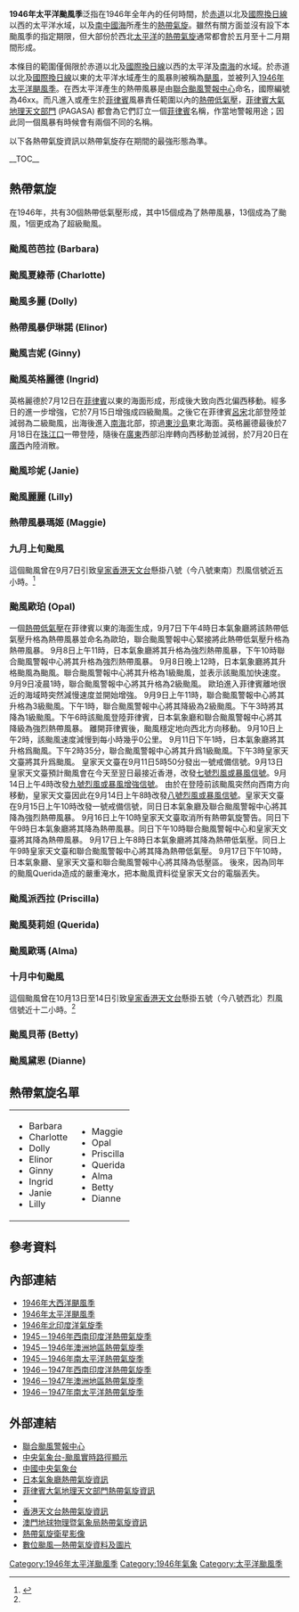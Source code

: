 {{NoteTA|G1=TyphoonOld|G2=Weather}}
{{NoteTA
|1=zh:英格丽德; zh-cn: 英格丽德; zh-hk:英格麗德; zh-tw:英格瑞
}}
{{Infobox hurricane season
| Track=1946_Pacific_typhoon_season_summary.png
| Basin=WPac
| Year=1946
| First storm formed=3月27日（颱風 Barbara）
| Last storm dissipated=11月20日（颱風 Dianne）
| Strongest storm name=颱風 Lily
| Strongest storm pressure=927
| Strongest storm winds=125
| Average wind speed=1
| Total storms=15
| Total hurricanes=13
| Total intense=1
| Fatalities=
| Damages=
| five seasons=[[1939年太平洋颱風季|1939]] [[1945年太平洋颱風季|1945]] '''1946''' [[1947年太平洋颱風季|1947]] [[1948年太平洋颱風季|1948]] 
}}
{{portal phs}}

'''1946年太平洋颱風季'''泛指在1946年全年內的任何時間，於[[赤道|赤道]]以北及[[國際換日線|國際換日線]]以西的太平洋水域，以及[[南中國海|南中國海]]所產生的[[熱帶氣旋|熱帶氣旋]]。雖然有關方面並沒有設下本颱風季的指定期限，但大部份於西北[[太平洋|太平洋]]的[[熱帶氣旋|熱帶氣旋]]通常都會於五月至十二月期間形成。

本條目的範圍僅侷限於赤道以北及[[國際換日線|國際換日線]]以西的太平洋及[[南海|南海]]的水域。於赤道以北及[[國際換日線|國際換日線]]以東的太平洋水域產生的風暴則被稱為[[颶風|颶風]]，並被列入[[1946年太平洋颶風季|1946年太平洋颶風季]]。在西太平洋產生的熱帶風暴是由[[聯合颱風警報中心|聯合颱風警報中心]]命名，國際編號為46xx。而凡進入或產生於[[菲律賓|菲律賓]]風暴責任範圍以內的[[熱帶低氣壓|熱帶低氣壓]]，[[菲律賓大氣地球物理和天文管理局|菲律賓大氣地理天文部門]] (PAGASA) 都會為它們訂立一個[[菲律賓|菲律賓]]名稱，作當地警報用途；因此同一個風暴有時候會有兩個不同的名稱。

以下各熱帶氣旋資訊以熱帶氣旋存在期間的最強形態為準。

{{TC scale old}}

__TOC__
<div style="clear: both"></div>

== 熱帶氣旋 ==

{{NoteUTC+8}}
在1946年，共有30個熱帶低氣壓形成，其中15個成為了熱帶風暴，13個成為了颱風，1個更成為了超級颱風。

===颱風芭芭拉 (Barbara)===
{{infobox hurricane small new
|Basin=WPac
|Image=Barbara 1946 track.png
|Formed=3月27日
|Dissipated=4月7日
|1-min winds=100
|Pressure=965
}}
{{Clear}}

===颱風夏綠蒂 (Charlotte)===
{{infobox hurricane small new
|Basin=WPac
|Image=Charlotte 1946 track.png
|Formed=5月11日
|Dissipated=5月17日
|1-min winds=80
|Pressure=973
}}
{{Clear}}

===颱風多麗 (Dolly)===
{{infobox hurricane small new
|Basin=WPac
|Image=Dolly 1946 track.png
|Formed=6月17日
|Dissipated=6月23日
|1-min winds=110
|Pressure=942
}}
{{Clear}}

===熱帶風暴伊琳諾 (Elinor)===
{{infobox hurricane small new
|Basin=WPac
|Image=Elinor 1946 track.png
|Formed=6月23日
|Dissipated=6月25日
|1-min winds=50
|Pressure=986
}}
{{Clear}}

===颱風吉妮 (Ginny)===
{{infobox hurricane small new
|Basin=WPac
|Image=Ginny 1946 track.png
|Formed=6月30日
|Dissipated=7月2日
|1-min winds=65
|Pressure=905
}}
{{Clear}}

===颱風英格麗德 (Ingrid)===
{{Hurricane main|颱風英格瑞 (1946年)}}
{{infobox hurricane small new
|Basin=WPac
|Image=Ingrid 1946 track.png
|Formed=7月12日
|Dissipated=7月20日
|1-min winds=120
|Pressure=944
}}
英格麗德於7月12日在[[菲律賓|菲律賓]]以東的海面形成，形成後大致向西北偏西移動。經多日的進一步增強，它於7月15日增強成四級颱風。之後它在菲律賓[[呂宋島|呂宋]]北部登陸並減弱為二級颱風，出海後進入[[南中國海|南海]]北部，掠過[[東沙群島|東沙島]]東北海面。英格麗德最後於7月18日在[[珠江三角洲|珠江口]]一帶登陸，隨後在[[廣東省|廣東]]西部沿岸轉向西移動並減弱，於7月20日在[[廣西省_(中華民國)|廣西]]內陸消散。
{{Clear}}

===颱風珍妮 (Janie)===
{{infobox hurricane small new
|Basin=WPac
|Image=Janie 1946 track.png
|Formed=7月23日
|Dissipated=7月31日
|1-min winds=100
|Pressure=946
}}
{{Clear}}

===颱風麗麗 (Lilly)===
{{infobox hurricane small new
|Basin=WPac
|Image=Lilly 1946 track.png
|Formed=8月10日
|Dissipated=8月21日
|1-min winds=125
|Pressure=927
}}
{{Clear}}

===熱帶風暴瑪姬 (Maggie)===
{{infobox hurricane small new
|Basin=WPac
|Image=Maggie 1946 track.png
|Formed=8月22日
|Dissipated=8月27日
|1-min winds=60
|Pressure=980
}}
{{Clear}}

===九月上旬颱風===
{{Infobox Hurricane Small
|Basin=WPac
|Type1=typhoon
|Image=
|Formed=9月4日
|Dissipated=9月8日
|1-min winds=
|Pressure=994
}}
這個颱風曾在9月7日引致[[香港天文台|皇家香港天文台]]懸掛八號（今八號東南）烈風信號近五小時。<ref name="warndb">{{cite web |title=熱帶氣旋警告信號 |url=https://www.hko.gov.hk/tc/wxinfo/climat/warndb/warndb1.shtml |website=警告及信號資料庫 |publisher=香港天文台 |accessdate=2020-07-28 |archive-url=https://web.archive.org/web/20191216223746/http://www.hko.gov.hk/tc/wxinfo/climat/warndb/warndb1.shtml |archive-date=2019-12-16 |dead-url=no }}</ref>
{{Clear}}

===颱風歐珀 (Opal)===
{{infobox hurricane small new
|Basin=WPac
|Image=Opal 1946 track.png
|Formed=9月7日
|Dissipated=9月14日
|1-min winds=100
|Pressure=962
}}
一個[[熱帶低氣壓|熱帶低氣壓]]在菲律賓以東的海面生成，9月7日下午4時日本氣象廳將該熱帶低氣壓升格為熱帶風暴並命名為歐珀，聯合颱風警報中心緊接將此熱帶低氣壓升格為熱帶風暴。
9月8日上午11時，日本氣象廳將其升格為強烈熱帶風暴，下午10時聯合颱風警報中心將其升格為強烈熱帶風暴。
9月8日晚上12時，日本氣象廳將其升格颱風為颱風。聯合颱風警報中心將其升格為1級颱風，並表示該颱風加快速度。
9月9日凌晨1時，聯合颱風警報中心將其升格為2級颱風。
歐珀進入菲律賓離地很近的海域時突然減慢速度並開始增強。
9月9日上午11時，聯合颱風警報中心將其升格為3級颱風。下午1時，聯合颱風警報中心將其降級為2級颱風。下午3時將其降為1級颱風。下午6時該颱風登陸菲律賓，日本氣象廳和聯合颱風警報中心將其降級為強烈熱帶風暴。
離開菲律賓後，颱風穩定地向西北方向移動。
9月10日上午2時，該颱風速度減慢到每小時幾乎0公里。
9月11日下午1時，日本氣象廳將其升格爲颱風。下午2時35分，聯合颱風警報中心將其升爲1級颱風。下午3時皇家天文臺將其升爲颱風。
皇家天文臺在9月11日5時50分發出一號戒備信號。9月13日皇家天文臺預計颱風會在今天至翌日最接近香港，改發[[八號烈風或暴風信號|七號烈風或暴風信號]]。9月14日上午4時改發[[九號烈風或暴風增強信號|九號烈風或暴風增強信號]]。
由於在登陸前該颱風突然向西南方向移動，皇家天文臺因此在9月14日上午8時改發[[八號烈風或暴風信號|八號烈風或暴風信號]]。皇家天文臺在9月15日上午10時改發一號戒備信號，同日日本氣象廳及聯合颱風警報中心將其降為強烈熱帶風暴。
9月16日上午10時皇家天文臺取消所有熱帶氣旋警告。同日下午9時日本氣象廳將其降為熱帶風暴。同日下午10時聯合颱風警報中心和皇家天文臺將其降為熱帶風暴。
9月17日上午8時日本氣象廳將其降為熱帶低氣壓。同日上午9時皇家天文臺和聯合颱風警報中心將其降為熱帶低氣壓。
9月17日下午10時，日本氣象廳、皇家天文臺和聯合颱風警報中心將其降為低壓區。
後來，因為同年的颱風Querida造成的嚴重淹水，把本颱風資料從皇家天文台的電腦丟失。
{{Clear}}

===颱風派西拉 (Priscilla)===
{{infobox hurricane small new
|Basin=WPac
|Image=Priscilla 1946 track.png
|Formed=9月8日
|Dissipated=9月19日
|1-min winds=100
|Pressure=945
}}
{{Clear}}

===颱風葵莉妲 (Querida)===
{{infobox hurricane small new
|Basin=WPac
|Image=Querida 1946 track.png
|Formed=9月18日
|Dissipated=9月27日
|1-min winds=120
|Pressure=937
}}
{{Clear}}

===颱風歐瑪 (Alma)===
{{infobox hurricane small new
|Basin=WPac
|Image=Alma 1946 track.png
|Formed=9月18日
|Dissipated=9月26日
|1-min winds=120
|Pressure=929
}}
{{Clear}}

===十月中旬颱風===
{{Infobox Hurricane Small
|Basin=WPac
|Type1=typhoon
|Image=
|Formed=10月10日
|Dissipated=10月14日
|1-min winds=
|Pressure=990
}}
這個颱風曾在10月13日至14日引致[[香港天文台|皇家香港天文台]]懸掛五號（今八號西北）烈風信號近十二小時。<ref name="warndb"/>
{{Clear}}

===颱風貝蒂 (Betty)===
{{infobox hurricane small new
|Basin=WPac
|Image=Betty 1946 track.png
|Formed=11月5日
|Dissipated=11月11日
|1-min winds=120
|Pressure=938
}}
{{Clear}}

===颱風黛恩 (Dianne)===
{{infobox hurricane small new
|Basin=WPac
|Image=Dianne 1946 track.png
|Formed=11月13日
|Dissipated=11月20日
|1-min winds=95
|Pressure=968
}}
{{Clear}}

==熱帶氣旋名單==

{|width="90%"
|
* Barbara
* Charlotte
* Dolly
* Elinor
* Ginny
* Ingrid
* Janie
* Lilly
|valign="top"|
* Maggie
* Opal
* Priscilla
* Querida
* Alma
* Betty
* Dianne
|}

==參考資料==

{{reflist}}

== 內部連結 ==

{{Commons category|1946 Pacific typhoon season}}
* [[1946年大西洋颶風季|1946年大西洋颶風季]]
* [[1946年太平洋颶風季|1946年太平洋颶風季]]
* [[1946年北印度洋氣旋季|1946年北印度洋氣旋季]]
* [[1945－1946年西南印度洋熱帶氣旋季|1945－1946年西南印度洋熱帶氣旋季]]
* [[1945－1946年澳洲地區熱帶氣旋季|1945－1946年澳洲地區熱帶氣旋季]]
* [[1945－1946年南太平洋熱帶氣旋季|1945－1946年南太平洋熱帶氣旋季]]
* [[1946－1947年西南印度洋熱帶氣旋季|1946－1947年西南印度洋熱帶氣旋季]]
* [[1946－1947年澳洲地區熱帶氣旋季|1946－1947年澳洲地區熱帶氣旋季]]
* [[1946－1947年南太平洋熱帶氣旋季|1946－1947年南太平洋熱帶氣旋季]]

==外部連結==

* [http://www.usno.navy.mil/JTWC 聯合颱風警報中心]{{Wayback|url=http://www.usno.navy.mil/JTWC |date=20100301105349 }}
* [https://web.archive.org/web/20120625221929/http://map.weather.gov.cn/ 中央氣象台-颱風實時路徑顯示]
* [https://web.archive.org/web/20120928121548/http://www.nmc.gov.cn/ 中國中央氣象台]
* [http://www.jma.go.jp/en/typh/ 日本氣象廳熱帶氣旋資訊]{{WebCite|url=https://www.webcitation.org/6rdK3LVIg?url=http://www.jma.go.jp/en/typh/ |date=20170701143628 |dateformat=iso }}
* [https://web.archive.org/web/20130918054024/http://www.pagasa.dost.gov.ph/wb/tc_up.html 菲律賓大氣地理天文部門熱帶氣旋資訊]
* {{AnyLink|http://www.cwb.gov.tw/|中央氣象局全球資訊網|中央氣象局|type=外部}}
* [http://www.hko.gov.hk/wxinfo/currwx/tc_posc.htm 香港天文台熱帶氣旋資訊]{{Wayback|url=http://www.hko.gov.hk/wxinfo/currwx/tc_posc.htm |date=20081216231321 }}
* [http://www.smg.gov.mo/www/cvm/typhoon/fc_typhoonmain.htm 澳門地球物理暨氣象局熱帶氣旋資訊]{{Wayback|url=http://www.smg.gov.mo/www/cvm/typhoon/fc_typhoonmain.htm |date=20090829002333 }}
* [http://www.nrlmry.navy.mil/tc_pages/tc_home.html 熱帶氣旋衛星影像]{{Wayback|url=http://www.nrlmry.navy.mil/tc_pages/tc_home.html |date=20131225201201 }}
* [http://agora.ex.nii.ac.jp/digital-typhoon/index.html.en 數位颱風—熱帶氣旋資料及圖片]{{Wayback|url=http://agora.ex.nii.ac.jp/digital-typhoon/index.html.en |date=20151126060741 }}

{{太平洋颱風季|above=n}}

[[Category:1946年太平洋颱風季|Category:1946年太平洋颱風季]]
[[Category:1946年氣象|Category:1946年氣象]]
[[Category:太平洋颱風季|Category:太平洋颱風季]]